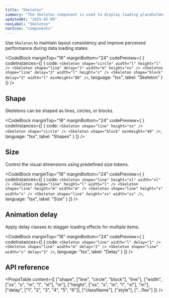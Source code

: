 ```yaml
---
title: "Skeleton"
summary: "The Skeleton component is used to display loading placeholders for content that hasn't yet loaded. It supports different shapes, sizes, and delay animations."
updatedAt: "2025-05-09"
navLabel: "Skeleton"
navIcon: "components"
---
```


Use `Skeleton` to maintain layout consistency and improve perceived performance during data loading states.

<CodeBlock
  marginTop="16"
  marginBottom="24"
  codePreview={
    <Column gap="16" fillWidth fitHeight>
      <Skeleton shape="circle" width="l" height="l" />
      <Skeleton shape="line" delay="1" width="m" height="xs" />
      <Skeleton shape="line" delay="2" width="l" height="s" />
      <Skeleton shape="block" delay="3" width="l" minHeight="80" />
    </Column>
  }
  codeInstances={[
    {
      code:
`<Skeleton shape="circle" width="l" height="l" />
<Skeleton shape="line" delay="1" width="m" height="xs" />
<Skeleton shape="line" delay="2" width="l" height="s" />
<Skeleton shape="block" delay="3" width="l" minHeight="80" />`,
      language: "tsx",
      label: "Skeleton"
    }
  ]}
/>

## Shape

Skeletons can be shaped as lines, circles, or blocks.

<CodeBlock
  marginTop="16"
  marginBottom="24"
  codePreview={
    <Column gap="16" fillWidth horizontal="center">
      <Skeleton shape="circle" />
      <Skeleton shape="line" height="xs" />
      <Skeleton shape="block" minHeight="48"/>
    </Column>
  }
  codeInstances={[
    {
      code:
`<Skeleton shape="line" height="xs" />
<Skeleton shape="circle" />
<Skeleton shape="block" minHeight="48" />`,
      language: "tsx",
      label: "Shapes"
    }
  ]}
/>

## Size

Control the visual dimensions using predefined size tokens.

<CodeBlock
  marginTop="16"
  marginBottom="24"
  codePreview={
    <Column gap="16" fillWidth>
      <Skeleton shape="line" height="xl" width="xl" />
      <Skeleton shape="line" height="l" width="l" />
      <Skeleton shape="line" height="m" width="m" />
      <Skeleton shape="line" height="s" width="s" />
      <Skeleton shape="line" height="xs" width="xs" />
    </Column>
  }
  codeInstances={[
    {
      code:
`<Skeleton shape="line" height="xl" width="xl" />
<Skeleton shape="line" height="l" width="l" />
<Skeleton shape="line" height="m" width="m" />
<Skeleton shape="line" height="s" width="s" />
<Skeleton shape="line" height="xs" width="xs" />`,
      language: "tsx",
      label: "Size"
    }
  ]}
/>

## Animation delay

Apply delay classes to stagger loading effects for multiple items.

<CodeBlock
  marginTop="16"
  marginBottom="24"
  codePreview={
    <Column gap="16" fillWidth>
      <Skeleton shape="line" width="l" delay="1" />
      <Skeleton shape="line" width="m" delay="2" />
      <Skeleton shape="line" width="s" delay="3" />
    </Column>
  }
  codeInstances={[
    {
      code:
`<Skeleton shape="line" width="l" delay="1" />
<Skeleton shape="line" width="m" delay="2" />
<Skeleton shape="line" width="s" delay="3" />`,
      language: "tsx",
      label: "Delay"
    }
  ]}
/>

## API reference

<PropsTable
  content={[
    ["shape", ["line", "circle", "block"], "line"],
    ["width", ["xs", "s", "m", "l", "xl"], "m"],
    ["height", ["xs", "s", "m", "l", "xl"], "m"],
    ["delay", ["1", "2", "3", "4", "5", "6"]],
    ["className"],
    ["style"],
    ["...flex"]
  ]}
/>